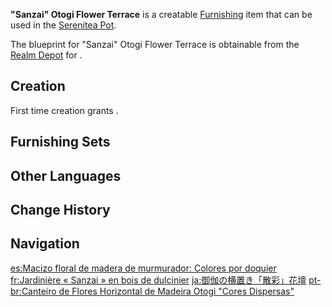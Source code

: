 {{Furnishing Infobox
|id             = 374111
|image          = Item Sanzai Otogi Flower Terrace.png
|category       = Outdoor Furnishing
|subcategory    = Fence
|quality        = 3
|adeptal_energy = 60
|description    = A wooden flower bed commonly found in [[Inazuma City]].<br>Although the art of ikebana is not as famous as that of the tea ceremony, it is one of the most important arts in [[Inazuma]]. However, in recent times, the people do not have much spare [[Mora]] in their hands. Thus, it is difficult for craftsmen skilled in ikebana to make ends meet. Therefore, the [[Yashiro Commission]] has applied for funds for the maintenance of public greenery and installed numerous flower beds in the city to create orders and income for the florists, thus preserving this traditional art in a legal and reasonable way.
|mention        = Yashiro Commission
|blueprint      = Realm Depot
|load           = 65
|reduced_load   = 65
}}
'''"Sanzai" Otogi Flower Terrace''' is a creatable [[Furnishing]] item that can be used in the [[Serenitea Pot]].

The blueprint for "Sanzai" Otogi Flower Terrace is obtainable from the [[Realm Depot]] for {{Item|Realm Currency|24|x=160}}.

==Creation==
First time creation grants {{Item|Trust|24|x=60}}.
{{Recipe
|type = Creation
|time = 14h
|Otogi Wood = 8
|sort = Otogi Wood
}}

==Furnishing Sets==
{{Craft Usage|type=Furnishing Set}}

==Other Languages==
{{Other Languages
|en      = "Sanzai" Otogi Flower Terrace
|zhs     = 御伽木横置「散彩」花坛
|zhs_rm  = Yùjiā-mù Héngzhì "Sàncǎi" Huātán
|zht     = 御伽木橫置「散彩」花壇
|zht_rm  = Yùjiā-mù Héngzhì "Sàncǎi" Huātán
|zh_tl   = 
|ja      = 御伽の横置き「散彩」花壇
|ja_rm   = Otogi no Yoko'oki "Sanzai" Kadan
|ja_tl   = Otogi Landscape-oriented "Scattered Coloring" Flower Bed
|ko      = 오토기나무 가로 배치 「색채」 화단
|ko_rm   = Otogi-namu Garo Baechi "Saekchae" Hwadan
|ko_tl   = Otogi Tree Horizontal Arrangement "Color" Flower Garden
|es      = Macizo floral de madera de murmurador: Colores por doquier
|es_tl   = Wisperer's Wooden Flower-Bed: Colors All Around
|fr      = Jardinière «&nbsp;Sanzai&nbsp;» en bois de dulcinier
|fr_tl   = "Sanzai" {{Lexicon|Otogi|fr}} Wood Planter
|ru      = Цветочная терраса из отоги «Сандзай»
|ru_tl   = Otogi Flower Terrace "Sanzai"
|th      = กระถางดอกไม้แนวขวาง "Sanzai" ไม้ Otogi
|th_rm   = Krathang Dokmai Naeo Khwang "Sanzai" Mai Otogi
|th_tl   = 
|vi      = Bồn Hoa Otogi "Sanzai"
|vi_tl   = 
|de      = Blumenbeet „Sanzai“ aus Otogi-Holz
|de_tl   = Flowerbed "Sanzai" from Otogi Wood
|id      = Taman Bunga "Sanzai" dari Otogi
|id_tl   = "Sanzai" Flower Garden from Otogi
|pt      = Canteiro de Flores Horizontal de Madeira Otogi "Cores Dispersas"
|pt_tl   = 
|tr      = "Sanzai" Otogi Çiçek Terası
|tr_tl   = 
|it      = Terrazza di fiori Sanzai in legno Otogi
|it_tl   = Sanzai Flower Terrace in Otogi Wood
}}

==Change History==
{{Change History|2.2}}

==Navigation==
{{Furnishing Navbox|exterior}}

[[es:Macizo floral de madera de murmurador: Colores por doquier]]
[[fr:Jardinière « Sanzai » en bois de dulcinier]]
[[ja:御伽の横置き「散彩」花壇]]
[[pt-br:Canteiro de Flores Horizontal de Madeira Otogi "Cores Dispersas"]]